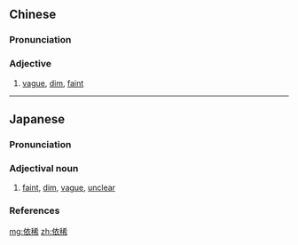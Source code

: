 ==Chinese==
{{zh-forms}}

===Pronunciation===
{{zh-pron
|m=yīxī
|c=ji1 hei1
|cat=a
}}

===Adjective===
{{zh-adj}}

# [[vague]], [[dim]], [[faint]]

----

==Japanese==
{{ja-kanjitab|い|き|yomi=o}}

===Pronunciation===
{{ja-pron|yomi=kanon|いき|acc=1|acc_ref=DJR}}

===Adjectival noun===
{{ja-adj|infl=tari|いき}}

# [[faint]], [[dim]], [[vague]], [[unclear]]

===References===
<references/>

[[mg:依稀]]
[[zh:依稀]]